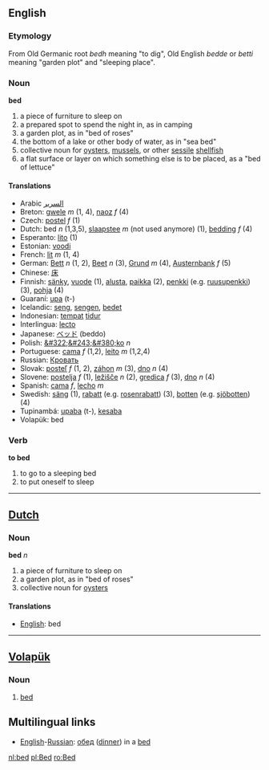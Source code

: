 ==English==
=== Etymology ===
From Old Germanic root ''bedh'' meaning "to dig", Old English ''bedde'' or ''betti'' meaning "garden plot" and "sleeping place".

=== Noun ===

'''bed'''

#a piece of furniture to sleep on
#a prepared spot to spend the night in, as in camping
#a garden plot, as in "bed of roses"
#the bottom of a lake or other body of water, as in "sea bed"
#collective noun for [[oyster]]s, [[mussel]]s, or other [[sessile]] [[shellfish]]
#a flat surface or layer on which something else is to be placed, as a "bed of lettuce"

==== Translations ====
*Arabic [[السرير]]
*Breton: [[gwele]] ''m'' (1, 4), [[naoz]] ''f'' (4)
*Czech: [[postel]] ''f'' (1)
*Dutch: bed ''n'' (1,3,5), [[slaapstee]] ''m'' (not used anymore) (1), [[bedding]] ''f'' (4)
*Esperanto: [[lito]] (1)
*Estonian: [[voodi]]
*French: [[lit]] ''m'' (1, 4)
*German: [[Bett]] ''n'' (1, 2), [[Beet]] ''n'' (3), [[Grund]] ''m'' (4), [[Austernbank]] ''f'' (5)
*Chinese: [[床]]
*Finnish: [[sänky]], [[vuode]] (1), [[alusta]], [[paikka]] (2), [[penkki]] (e.g. [[ruusupenkki]]) (3), [[pohja]] (4)
*Guaraní: [[upa]] (t-)
*Icelandic: [[seng]], [[sengen]], [[bedet]] 
*Indonesian: [[tempat]] [[tidur]]
*Interlingua: [[lecto]]
*Japanese: [[ベッド]] (beddo)
*Polish: [[&#322;&#243;&#380;ko]] ''n''
*Portuguese: [[cama]] ''f'' (1,2), [[leito]] ''m'' (1,2,4)
*Russian: [[Кровать]]
*Slovak: [[posteľ]] ''f'' (1, 2), [[záhon]] ''m'' (3), [[dno]] ''n'' (4)
*Slovene: [[postelja]] ''f'' (1), [[ležišče]] ''n'' (2), [[gredica]] ''f'' (3), [[dno]] ''n'' (4)
*Spanish: [[cama]] ''f'', [[lecho]] ''m''
*Swedish: [[säng]] (1), [[rabatt]] (e.g. [[rosenrabatt]]) (3), [[botten]] (e.g. [[sjöbotten]]) (4)
*Tupinambá: [[upaba]] (t-), [[kesaba]]
*Volapük: bed

=== Verb ===

'''to bed'''

#to go to a sleeping bed
#to put oneself to sleep

----

== [[Dutch]] ==
=== Noun ===
'''bed''' ''n''

#a piece of furniture to sleep on
#a garden plot, as in "bed of roses"
#collective noun for [[oyster]]s
==== Translations ====
*[[English]]: bed

----

== [[Volapük]] ==
===  Noun === 
# [[bed]]

==Multilingual links==
*[[English]]-[[Russian]]: [[обед]] ([[dinner]]) in a [[bed]]

[[nl:bed]]
[[pl:Bed]]
[[ro:Bed]]